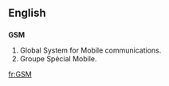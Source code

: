 ==English==
==={{initialism}}===
{{Wikipedia|GSM}}
'''GSM'''

#Global System for Mobile communications.{{electronics}}
#Groupe Spécial Mobile.{{electronics}}

[[fr:GSM]]